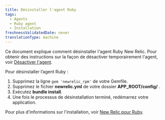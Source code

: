 ```yaml
---
title: Désinstaller l'agent Ruby
tags:
  - Agents
  - Ruby agent
  - Installation
freshnessValidatedDate: never
translationType: machine
---
```


Ce document explique comment désinstaller l'agent Ruby New Relic. Pour obtenir des instructions sur la façon de désactiver temporairement l'agent, voir [Désactiver l'agent](/docs/agents/manage-apm-agents/installation/disable-apm-agent#ruby).

Pour désinstaller l’agent Ruby :

1. Supprimez la ligne `gem 'newrelic_rpm'` de votre Gemfile.
2. Supprimez le fichier <DNT>**newrelic.yml**</DNT> de votre dossier <DNT>**APP\_ROOT/config/**</DNT> .
3. Exécutez <DNT>**bundle install**</DNT>.
4. Une fois le processus de désinstallation terminé, redémarrez votre application.

Pour plus d'informations sur l'installation, voir [New Relic pour Ruby](/docs/agents/ruby-agent/getting-started/new-relic-ruby).
